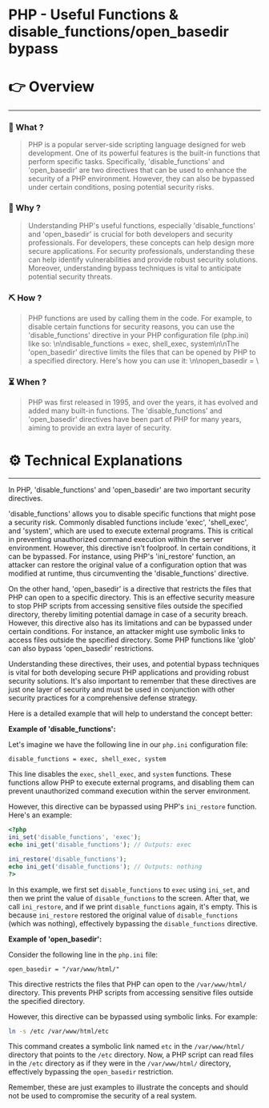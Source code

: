 # PHP - Useful Functions & disable_functions/open_basedir bypass


# 👉 Overview

---

### 👀 What ?

> PHP is a popular server-side scripting language designed for web development. One of its powerful features is the built-in functions that perform specific tasks. Specifically, 'disable_functions' and 'open_basedir' are two directives that can be used to enhance the security of a PHP environment. However, they can also be bypassed under certain conditions, posing potential security risks.
> 

### 🧐 Why ?

> Understanding PHP's useful functions, especially 'disable_functions' and 'open_basedir' is crucial for both developers and security professionals. For developers, these concepts can help design more secure applications. For security professionals, understanding these can help identify vulnerabilities and provide robust security solutions. Moreover, understanding bypass techniques is vital to anticipate potential security threats.
> 

### ⛏️ How ?

> PHP functions are used by calling them in the code. For example, to disable certain functions for security reasons, you can use the 'disable_functions' directive in your PHP configuration file (php.ini) like so: \n\ndisable_functions = exec, shell_exec, system\n\nThe 'open_basedir' directive limits the files that can be opened by PHP to a specified directory. Here's how you can use it: \n\nopen_basedir = \
> 

### ⏳ When ?

> PHP was first released in 1995, and over the years, it has evolved and added many built-in functions. The 'disable_functions' and 'open_basedir' directives have been part of PHP for many years, aiming to provide an extra layer of security.
> 

# ⚙️ Technical Explanations

---

In PHP, 'disable_functions' and 'open_basedir' are two important security directives.

'disable_functions' allows you to disable specific functions that might pose a security risk. Commonly disabled functions include 'exec', 'shell_exec', and 'system', which are used to execute external programs. This is critical in preventing unauthorized command execution within the server environment. However, this directive isn't foolproof. In certain conditions, it can be bypassed. For instance, using PHP's 'ini_restore' function, an attacker can restore the original value of a configuration option that was modified at runtime, thus circumventing the 'disable_functions' directive.

On the other hand, 'open_basedir' is a directive that restricts the files that PHP can open to a specific directory. This is an effective security measure to stop PHP scripts from accessing sensitive files outside the specified directory, thereby limiting potential damage in case of a security breach. However, this directive also has its limitations and can be bypassed under certain conditions. For instance, an attacker might use symbolic links to access files outside the specified directory. Some PHP functions like 'glob' can also bypass 'open_basedir' restrictions.

Understanding these directives, their uses, and potential bypass techniques is vital for both developing secure PHP applications and providing robust security solutions. It's also important to remember that these directives are just one layer of security and must be used in conjunction with other security practices for a comprehensive defense strategy.

Here is a detailed example that will help to understand the concept better:

**Example of 'disable_functions':**

Let's imagine we have the following line in our `php.ini` configuration file:

```
disable_functions = exec, shell_exec, system

```

This line disables the `exec`, `shell_exec`, and `system` functions. These functions allow PHP to execute external programs, and disabling them can prevent unauthorized command execution within the server environment.

However, this directive can be bypassed using PHP's `ini_restore` function. Here's an example:

```php
<?php
ini_set('disable_functions', 'exec');
echo ini_get('disable_functions'); // Outputs: exec

ini_restore('disable_functions');
echo ini_get('disable_functions'); // Outputs: nothing
?>

```

In this example, we first set `disable_functions` to `exec` using `ini_set`, and then we print the value of `disable_functions` to the screen. After that, we call `ini_restore`, and if we print `disable_functions` again, it's empty. This is because `ini_restore` restored the original value of `disable_functions` (which was nothing), effectively bypassing the `disable_functions` directive.

**Example of 'open_basedir':**

Consider the following line in the `php.ini` file:

```
open_basedir = "/var/www/html/"

```

This directive restricts the files that PHP can open to the `/var/www/html/` directory. This prevents PHP scripts from accessing sensitive files outside the specified directory.

However, this directive can be bypassed using symbolic links. For example:

```bash
ln -s /etc /var/www/html/etc

```

This command creates a symbolic link named `etc` in the `/var/www/html/` directory that points to the `/etc` directory. Now, a PHP script can read files in the `/etc` directory as if they were in the `/var/www/html/` directory, effectively bypassing the `open_basedir` restriction.

Remember, these are just examples to illustrate the concepts and should not be used to compromise the security of a real system.
